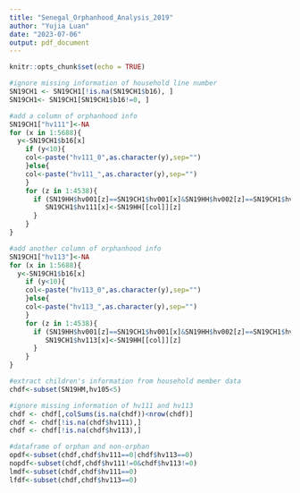 ```yaml
---
title: "Senegal_Orphanhood_Analysis_2019"
author: "Yujia Luan"
date: "2023-07-06"
output: pdf_document
---
```


```r
knitr::opts_chunk$set(echo = TRUE)
```

```r
#ignore missing information of household line number
SN19CH1 <- SN19CH1[!is.na(SN19CH1$b16), ]
SN19CH1<- SN19CH1[SN19CH1$b16!=0, ]
```


```r
#add a column of orphanhood info
SN19CH1["hv111"]<-NA
for (x in 1:5688){
  y<-SN19CH1$b16[x]
    if (y<10){
    col<-paste("hv111_0",as.character(y),sep="")
    }else{
    col<-paste("hv111_",as.character(y),sep="")
    }
    for (z in 1:4538){
      if (SN19HH$hv001[z]==SN19CH1$hv001[x]&SN19HH$hv002[z]==SN19CH1$hv002[x]){
         SN19CH1$hv111[x]<-SN19HH[[col]][z]
      }
    }
}
```

```r
#add another column of orphanhood info
SN19CH1["hv113"]<-NA
for (x in 1:5688){
  y<-SN19CH1$b16[x]
    if (y<10){
    col<-paste("hv113_0",as.character(y),sep="")
    }else{
    col<-paste("hv113_",as.character(y),sep="")
    }
    for (z in 1:4538){
      if (SN19HH$hv001[z]==SN19CH1$hv001[x]&SN19HH$hv002[z]==SN19CH1$hv002[x]){
         SN19CH1$hv113[x]<-SN19HH[[col]][z]
      }
    }
}
```


```r
#extract children's information from household member data
chdf<-subset(SN19HM,hv105<5)
```

```r
#ignore missing information of hv111 and hv113
chdf <- chdf[,colSums(is.na(chdf))<nrow(chdf)]
chdf <- chdf[!is.na(chdf$hv111),]
chdf <- chdf[!is.na(chdf$hv113),]
```

```r
#dataframe of orphan and non-orphan
opdf<-subset(chdf,chdf$hv111==0|chdf$hv113==0)
nopdf<-subset(chdf,chdf$hv111!=0&chdf$hv113!=0)
lmdf<-subset(chdf,chdf$hv111==0)
lfdf<-subset(chdf,chdf$hv113==0)
```




